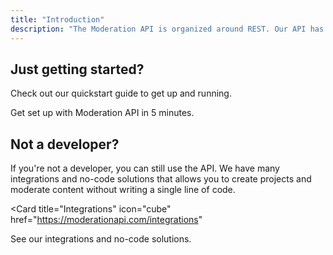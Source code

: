 ```yaml
---
title: "Introduction"
description: "The Moderation API is organized around REST. Our API has predictable resource-oriented URLs, accepts JSON-encoded request bodies, returns JSON-encoded responses, and uses standard HTTP response codes, authentication, and verbs."
---
```


## Just getting started?

Check out our quickstart guide to get up and running.

<CardGroup cols={2}>
  <Card title="Quickstart" icon="rocket" href="/get-started/introduction">
    Get set up with Moderation API in 5 minutes.
  </Card>
</CardGroup>

## Not a developer?

If you're not a developer, you can still use the API. We have many integrations and no-code solutions that allows you to create projects and moderate content without writing a single line of code.

<CardGroup cols={2}>

<Card
  title="Integrations"
  icon="cube"
  href="https://moderationapi.com/integrations"
>
  See our integrations and no-code solutions.
</Card>

</CardGroup>

<Snippet file="sdks.mdx" />

<Snippet file="openapi.mdx" />
